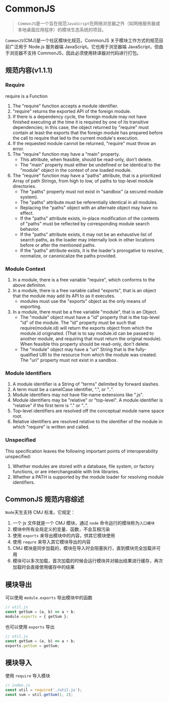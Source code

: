 # CommonJS

> `CommonJS`是一个旨在规范`JavaScript`在网络浏览器之外（如网络服务器或本地桌面应用程序）的模块生态系统的项目。

`CommonJS`(CMJ)是一个社区模块化规范，CommonJS 关于模块工作方式的规范目前广泛用于 Node.js 服务器端 JavaScript。它也用于浏览器端 JavaScript，但由于浏览器不支持 CommonJS，因此必须使用转译器对代码进行打包。

## 规范内容(v1.1.1)

### Require

require is a Function

1. The "require" function accepts a module identifier.
2. "require" returns the exported API of the foreign module.
3. If there is a dependency cycle, the foreign module may not have finished executing at the time it is required by one of its transitive dependencies; in this case, the object returned by "require" must contain at least the exports that the foreign module has prepared before the call to require that led to the current module's execution.
4. If the requested module cannot be returned, "require" must throw an error.
5. The "require" function may have a "main" property.
   - This attribute, when feasible, should be read-only, don't delete.
   - The "main" property must either be undefined or be identical to the "module" object in the context of one loaded module.
6. The "require" function may have a "paths" attribute, that is a prioritized Array of path Strings, from high to low, of paths to top-level module directories.
   - The "paths" property must not exist in "sandbox" (a secured module system).
   - The "paths" attribute must be referentially identical in all modules.
   - Replacing the "paths" object with an alternate object may have no effect.
   - If the "paths" attribute exists, in-place modification of the contents of "paths" must be reflected by corresponding module search behavior.
   - If the "paths" attribute exists, it may not be an exhaustive list of search paths, as the loader may internally look in other locations before or after the mentioned paths.
   - If the "paths" attribute exists, it is the loader's prorogative to resolve, normalize, or canonicalize the paths provided.

### Module Context

1. In a module, there is a free variable "require", which conforms to the above definiton.
2. In a module, there is a free variable called "exports", that is an object that the module may add its API to as it executes.
   - modules must use the "exports" object as the only means of exporting.
3. In a module, there must be a free variable "module", that is an Object.
   - The "module" object must have a "id" property that is the top-level "id" of the module. The "id" property must be such that require(module.id) will return the exports object from which the module.id originated. (That is to say module.id can be passed to another module, and requiring that must return the original module). When feasible this property should be read-only, don't delete.
   - The "module" object may have a "uri" String that is the fully-qualified URI to the resource from which the module was created. The "uri" property must not exist in a sandbox.

### Module Identifiers

1. A module identifier is a String of "terms" delimited by forward slashes.
2. A term must be a camelCase identifier, ".", or "..".
3. Module identifiers may not have file-name extensions like ".js".
4. Module identifiers may be "relative" or "top-level". A module identifier is "relative" if the first term is "." or "..".
5. Top-level identifiers are resolved off the conceptual module name space root.
6. Relative identifiers are resolved relative to the identifier of the module in which "require" is written and called.

### Unspecified

This specification leaves the following important points of interoperability unspecified:

1. Whether modules are stored with a database, file system, or factory functions, or are interchangeable with link libraries.
2. Whether a PATH is supported by the module loader for resolving module identifiers.

## CommonJS 规范内容综述

`Node`天生支持 CMJ 标准，它规定：

1. 一个 js 文件就是一个 CMJ 模块，通过 `node` 命令运行的模块称为`入口模块`
2. 模块中所有全局定义的变量、函数，不会互相污染
3. 使用 `exports` 来导出模块中的内容，供其它模块使用
4. 使用 `requre` 来导入其它模块导出的内容
5. CMJ 模块是同步加载的，模块在导入时会阻塞执行，直到模块完全加载并可用
6. 模块可以多次加载，首次加载的时候会运行模块并对输出结果进行缓存，再次加载时会直接使用缓存中的结果

## 模块导出

可以使用 `module.exports` 导出模块中的函数

```js
// util.js
const getSum = (a, b) => a + b;
module.exports = { getSum };
```

也可以使用 `exports` 导出

```js
// util.js
const getSum = (a, b) => a + b;
exports.getSum = getSum;
```

## 模块导入

使用 `require` 导入模块

```js
// index.js
const util = require('./util.js');
const sum = util.getSum(1, 2);
```
